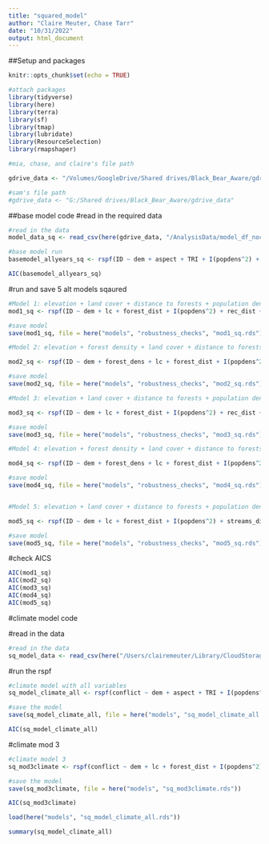 ```yaml
---
title: "squared_model"
author: "Claire Meuter, Chase Tarr"
date: "10/31/2022"
output: html_document
---
```


##Setup and packages

```r
knitr::opts_chunk$set(echo = TRUE)

#attach packages
library(tidyverse)
library(here)
library(terra)
library(sf)
library(tmap)
library(lubridate)
library(ResourceSelection)
library(rmapshaper)

#mia, chase, and claire's file path

gdrive_data <- "/Volumes/GoogleDrive/Shared drives/Black_Bear_Aware/gdrive_data"

#sam's file path
#gdrive_data <- "G:/Shared drives/Black_Bear_Aware/gdrive_data"

```
##base model code
#read in the required data
```r
#read in the data
model_data_sq <- read_csv(here(gdrive_data, "/AnalysisData/model_df_noclimate/12_13_2022/model_data_allyears.csv"))
```

```r
#base model run
basemodel_allyears_sq <- rspf(ID ~ dem + aspect + TRI + I(popdens^2) + lc + I(road_dens^2) + road_dist + streams_dist + urban_dist + rec_dist + forest_dist + forest_dens, family = "binomial", m = 0, B = 1000, data = model_data_sq)
```
```r
AIC(basemodel_allyears_sq)
```


#run and save 5 alt models sqaured
```r
#Model 1: elevation + land cover + distance to forests + population density^2 + distance to recreational areas+ road density^2 + distance to urban areas
mod1_sq <- rspf(ID ~ dem + lc + forest_dist + I(popdens^2) + rec_dist + I(road_dens^2) + urban_dist, family = "binomial", m = 0, B = 1000, data = model_data_sq)

#save model 
save(mod1_sq, file = here("models", "robustness_checks", "mod1_sq.rds"))

#Model 2: elevation + forest density + land cover + distance to forests + population density^2 + distance to recreational areas + road density^2 + distance to urban areas

mod2_sq <- rspf(ID ~ dem + forest_dens + lc + forest_dist + I(popdens^2) + rec_dist + I(road_dens^2) + urban_dist, family = "binomial", m = 0, B = 1000, data = model_data_sq)

#save model 
save(mod2_sq, file = here("models", "robustness_checks", "mod2_sq.rds"))

#Model 3: elevation + land cover + distance to forests + population density^2 + distance to recreational areas + distance to streams + terrain ruggedness + distance to urban areas

mod3_sq <- rspf(ID ~ dem + lc + forest_dist + I(popdens^2) + rec_dist + streams_dist + TRI + urban_dist, family = "binomial", m = 0, B = 1000, data = model_data_sq)

#save model 
save(mod3_sq, file = here("models", "robustness_checks", "mod3_sq.rds"))

#Model 4: elevation + forest density + land cover + distance to forests + population density^2 + distance to recreational areas + distance to streams + distance to urban areas

mod4_sq <- rspf(ID ~ dem + forest_dens + lc + forest_dist + I(popdens^2) + rec_dist + streams_dist + urban_dist, family = "binomial", m = 0, B = 1000, data = model_data_sq)

#save model 
save(mod4_sq, file = here("models", "robustness_checks", "mod4_sq.rds"))


#Model 5: elevation + land cover + distance to forests + population density^2 + distance to streams + terrain ruggedness + distance to urban areas

mod5_sq <- rspf(ID ~ dem + lc + forest_dist + I(popdens^2) + streams_dist + TRI + urban_dist, family = "binomial", m = 0, B = 1000, data = model_data_sq)

#save model 
save(mod5_sq, file = here("models", "robustness_checks", "mod5_sq.rds"))


```
#check AICS
```r
AIC(mod1_sq)
AIC(mod2_sq)
AIC(mod3_sq)
AIC(mod4_sq)
AIC(mod5_sq)
```

#climate model code

#read in the data 
```r
#read in the data
sq_model_data <- read_csv(here("/Users/clairemeuter/Library/CloudStorage/GoogleDrive-clairemeuter@ucsb.edu/Shared drives/Black_Bear_Aware/gdrive_data/AnalysisData/model_df_climate/12_9_2022/climate_model_data_allyears.csv"))
```
#run the rspf 
```r
#climate model with all variables 
sq_model_climate_all <- rspf(conflict ~ dem + aspect + TRI + I(popdens^2)+ lc +  I(road_dens^2) + road_dist + streams_dist + urban_dist + rec_dist + forest_dist + forest_dens + dist_fire_1yr + dist_fire_23yrs + dist_fire_45yrs + drought, family = "binomial", m = 0, B = 1000, data = sq_model_data)

#save the model 
save(sq_model_climate_all, file = here("models", "sq_model_climate_all.rds"))

AIC(sq_model_climate_all)
```
#climate mod 3 
```r
#climate model 3 
sq_mod3climate <- rspf(conflict ~ dem + lc + forest_dist + I(popdens^2) + rec_dist + streams_dist + TRI + urban_dist + dist_fire_1yr + dist_fire_23yrs + dist_fire_45yrs + drought, family = "binomial", m = 0, B = 1000, data = sq_model_data)

#save the model 
save(sq_mod3climate, file = here("models", "sq_mod3climate.rds"))

AIC(sq_mod3climate)
```
```r
load(here("models", "sq_model_climate_all.rds"))

summary(sq_model_climate_all)
```

